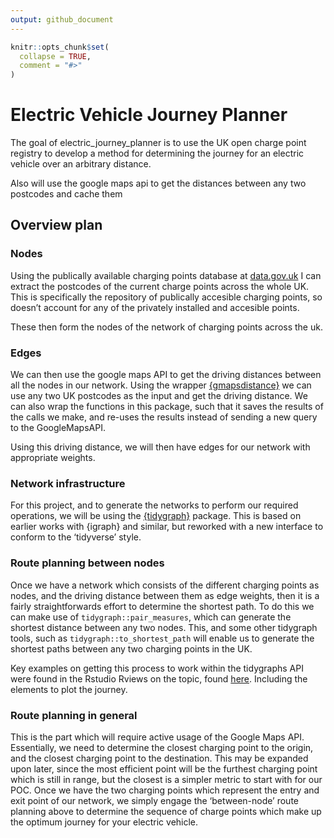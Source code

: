 ```yaml
---
output: github_document
---
```


<!-- README.md is generated from README.Rmd. Please edit that file -->

```r
knitr::opts_chunk$set(
  collapse = TRUE,
  comment = "#>"
)
```

# Electric Vehicle Journey Planner

<!-- badges: start -->
<!-- badges: end -->

The goal of electric_journey_planner is to use the UK open charge point registry to develop a method for determining the journey for an electric vehicle over an arbitrary distance. 

Also will use the google maps api to get the distances between any two postcodes and cache them


## Overview plan

### Nodes

Using the publically available charging points database at [data.gov.uk](https://data.gov.uk/dataset/1ce239a6-d720-4305-ab52-17793fedfac3/national-charge-point-registry) I can extract the postcodes of the current charge points across the whole UK. This is specifically the repository of publically accesible charging points, so doesn't account for any of the privately installed and accesible points. 

These then form the nodes of the network of charging points across the uk. 

### Edges

We can then use the google maps API to get the driving distances between all the nodes in our network. Using the wrapper [{gmapsdistance}](https://cran.r-project.org/web/packages/gmapsdistance/readme/README.html) we can use any two UK postcodes as the input and get the driving distance. We can also wrap the functions in this package, such that it saves the results of the calls we make, and re-uses the results instead of sending a new query to the GoogleMapsAPI. 

Using this driving distance, we will then have edges for our network with appropriate weights. 

### Network infrastructure

For this project, and to generate the networks to perform our required operations, we will be using the [{tidygraph}](https://cran.r-project.org/web/packages/tidygraph/tidygraph.pdf) package. This is based on earlier works with {igraph} and similar, but reworked with a new interface to conform to the 'tidyverse' style. 

### Route planning between nodes

Once we have a network which consists of the different charging points as nodes, and the driving distance between them as edge weights, then it is a fairly straightforwards effort to determine the shortest path. To do this we can make use of `tidygraph::pair_measures`, which can generate the shortest distance between any two nodes. This, and some other tidygraph tools, such as `tidygraph::to_shortest_path` will enable us to generate the shortest paths between any two charging points in the UK. 

Key examples on getting this process to work within the tidygraphs API were found in the Rstudio Rviews on the topic, found [here](https://rviews.rstudio.com/2019/03/06/intro-to-graph-analysis/). Including the elements to plot the journey. 

### Route planning in general

This is the part which will require active usage of the Google Maps API. Essentially, we need to determine the closest charging point to the origin, and the closest charging point to the destination. This may be expanded upon later, since the most efficient point will be the furthest charging point which is still in range, but the closest is a simpler metric to start with for our POC. Once we have the two charging points which represent the entry and exit point of our network, we simply engage the 'between-node' route planning above to determine the sequence of charge points which make up the optimum journey for your electric vehicle.